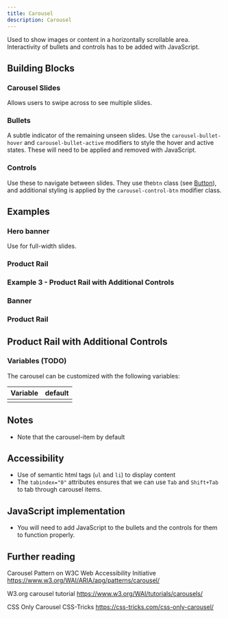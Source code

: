```yaml
---
title: Carousel
description: Carousel
---
```




Used to show images or content in a horizontally scrollable area. Interactivity of bullets and controls has to be added with JavaScript.

## Building Blocks

### Carousel Slides

Allows users to swipe across to see multiple slides.

<ShowComponent filePath="./src/components/carousel/CarouselBasic.html">
  <CarouselBasic />
</ShowComponent>

### Bullets

A subtle indicator of the remaining unseen slides. Use the `carousel-bullet-hover` and `carousel-bullet-active` modifiers to style the hover and active states. These will need to be applied and removed with JavaScript.

<ShowComponent filePath="./src/components/carousel/CarouselBullets.html">
  <Bullets />
</ShowComponent>

### Controls

Use these to navigate between slides. They use the`btn` class (see [Button](/components/button/)), and additional styling is applied by the `carousel-control-btn` modifier class.

<ShowComponent filePath="./src/components/carousel/CarouselControls.html">
  <CarouselControls />
</ShowComponent>

## Examples

### Hero banner

Use for full-width slides.

<ShowComponent filePath="./src/components/carousel/CarouselBanner.html">
  <CarouselBanner />
</ShowComponent>

### Product Rail

<ShowComponent filePath="./src/components/carousel/ProductRail_withBulletsAndControls.html">
  <ProductRail_withBulletsAndControls />
</ShowComponent>

### Example 3 - Product Rail with Additional Controls

<ShowComponent filePath="./src/components/carousel/ProductRail_withBulletsAndControls.html">
  <ProductRail_Additional />
</ShowComponent>

### Banner

### Product Rail

<ShowComponent filePath="./src/components/carousel/CarouselControls_ProductRail.html">
  <CarouselControls_ProductRail />
</ShowComponent>

## Product Rail with Additional Controls

<ShowComponent filePath="./src/components/carousel/CarouselControls_ProductRail_Additional.html">
  <ProductRail_Additional />
</ShowComponent>

### Variables (TODO)

The carousel can be customized with the following variables:

| Variable | default |
| -------- | ------- |
|          |         |

## Notes

- Note that the carousel-item by default

## Accessibility

- Use of semantic html tags (`ul` and `li`) to display content
- The `tabindex="0"` attributes ensures that we can use `Tab` and `Shift+Tab` to tab through carousel items.

## JavaScript implementation

- You will need to add JavaScript to the bullets and the controls for them to function properly.

## Further reading

Carousel Pattern on W3C Web Accessibility Initiative
https://www.w3.org/WAI/ARIA/apg/patterns/carousel/

W3.org carousel tutorial
https://www.w3.org/WAI/tutorials/carousels/

CSS Only Carousel CSS-Tricks
https://css-tricks.com/css-only-carousel/
